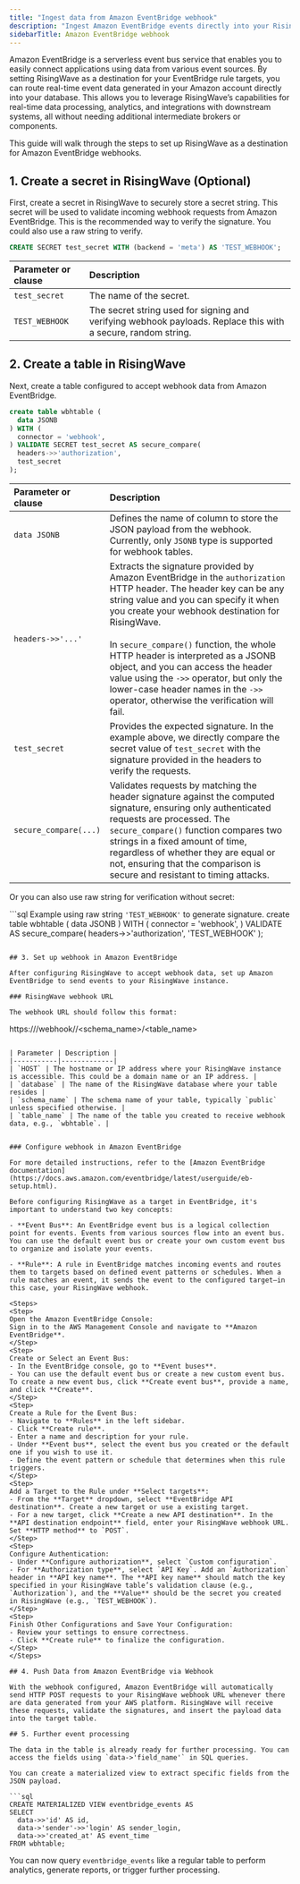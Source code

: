 ```yaml
---
title: "Ingest data from Amazon EventBridge webhook"
description: "Ingest Amazon EventBridge events directly into your RisingWave database for real-time processing and analytics."
sidebarTitle: Amazon EventBridge webhook
---
```


Amazon EventBridge is a serverless event bus service that enables you to easily connect applications using data from various event sources. By setting RisingWave as a destination for your EventBridge rule targets, you can route real-time event data generated in your Amazon account directly into your database. This allows you to leverage RisingWave’s capabilities for real-time data processing, analytics, and integrations with downstream systems, all without needing additional intermediate brokers or components.


This guide will walk through the steps to set up RisingWave as a destination for Amazon EventBridge webhooks.

## 1. Create a secret in RisingWave (Optional)

First, create a secret in RisingWave to securely store a secret string. This secret will be used to validate incoming webhook requests from Amazon EventBridge. This is the recommended way to verify the signature. You could also use a raw string to verify.

```sql
CREATE SECRET test_secret WITH (backend = 'meta') AS 'TEST_WEBHOOK';
```

| Parameter or clause | Description |
| :--------- | :-----------|
|`test_secret`| The name of the secret.|
| `TEST_WEBHOOK`| The secret string used for signing and verifying webhook payloads. Replace this with a secure, random string.|

## 2. Create a table in RisingWave

Next, create a table configured to accept webhook data from Amazon EventBridge.

```sql
create table wbhtable (
  data JSONB
) WITH (
  connector = 'webhook',
) VALIDATE SECRET test_secret AS secure_compare(
  headers->>'authorization',
  test_secret
);
```

| Parameter or clause | Description |
| :--------- | :-----------|
| `data JSONB` | Defines the name of column to store the JSON payload from the webhook. Currently, only `JSONB` type is supported for webhook tables. |
| `headers->>'...'` | Extracts the signature provided by Amazon EventBridge in the `authorization` HTTP header. The header key can be any string value and you can specify it when you create your webhook destination for RisingWave. <br/> <br/> In `secure_compare()` function, the whole HTTP header is interpreted as a JSONB object, and you can access the header value using the `->>` operator, but only the lower-case header names in the `->>` operator, otherwise the verification will fail. |
| `test_secret` | Provides the expected signature. In the example above, we directly compare the secret value of `test_secret` with the signature provided in the headers to verify the requests. |
| `secure_compare(...)` | Validates requests by matching the header signature against the computed signature, ensuring only authenticated requests are processed. The `secure_compare()` function compares two strings in a fixed amount of time, regardless of whether they are equal or not, ensuring that the comparison is secure and resistant to timing attacks. |

Or you can also use raw string for verification without secret:

```sql Example using raw string `'TEST_WEBHOOK'` to generate signature.
create table wbhtable (
  data JSONB
) WITH (
  connector = 'webhook',
) VALIDATE AS secure_compare(
  headers->>'authorization',
  'TEST_WEBHOOK'
);
```

## 3. Set up webhook in Amazon EventBridge

After configuring RisingWave to accept webhook data, set up Amazon EventBridge to send events to your RisingWave instance.

### RisingWave webhook URL

The webhook URL should follow this format:
```
https://<HOST>/webhook/<database>/<schema_name>/<table_name>
```

| Parameter | Description |
|-----------|-------------|
| `HOST` | The hostname or IP address where your RisingWave instance is accessible. This could be a domain name or an IP address. |
| `database` | The name of the RisingWave database where your table resides |
| `schema_name` | The schema name of your table, typically `public` unless specified otherwise. |
| `table_name` | The name of the table you created to receive webhook data, e.g., `wbhtable`. |


### Configure webhook in Amazon EventBridge

For more detailed instructions, refer to the [Amazon EventBridge documentation](https://docs.aws.amazon.com/eventbridge/latest/userguide/eb-setup.html).

Before configuring RisingWave as a target in EventBridge, it's important to understand two key concepts:

- **Event Bus**: An EventBridge event bus is a logical collection point for events. Events from various sources flow into an event bus. You can use the default event bus or create your own custom event bus to organize and isolate your events.

- **Rule**: A rule in EventBridge matches incoming events and routes them to targets based on defined event patterns or schedules. When a rule matches an event, it sends the event to the configured target—in this case, your RisingWave webhook.

<Steps>
<Step>
Open the Amazon EventBridge Console:  
Sign in to the AWS Management Console and navigate to **Amazon EventBridge**.
</Step>
<Step>
Create or Select an Event Bus:  
- In the EventBridge console, go to **Event buses**.  
- You can use the default event bus or create a new custom event bus. To create a new event bus, click **Create event bus**, provide a name, and click **Create**.
</Step>
<Step>
Create a Rule for the Event Bus:  
- Navigate to **Rules** in the left sidebar.  
- Click **Create rule**.  
- Enter a name and description for your rule.
- Under **Event bus**, select the event bus you created or the default one if you wish to use it.
- Define the event pattern or schedule that determines when this rule triggers.
</Step>
<Step>
Add a Target to the Rule under **Select targets**:  
- From the **Target** dropdown, select **EventBridge API destination**. Create a new target or use a existing target.
- For a new target, click **Create a new API destination**. In the **API destination endpoint** field, enter your RisingWave webhook URL. Set **HTTP method** to `POST`.  
</Step>
<Step>
Configure Authentication:  
- Under **Configure authorization**, select `Custom configuration`.
- For **Authorization type**, select `API Key`. Add an `Authorization` header in **API key name**. The **API key name** should match the key specified in your RisingWave table’s validation clause (e.g., `Authorization`), and the **Value** should be the secret you created in RisingWave (e.g., `TEST_WEBHOOK`).
</Step>
<Step>
Finish Other Configurations and Save Your Configuration:  
- Review your settings to ensure correctness.  
- Click **Create rule** to finalize the configuration.
</Step>
</Steps>

## 4. Push Data from Amazon EventBridge via Webhook

With the webhook configured, Amazon EventBridge will automatically send HTTP POST requests to your RisingWave webhook URL whenever there are data generated from your AWS platform. RisingWave will receive these requests, validate the signatures, and insert the payload data into the target table.

## 5. Further event processing

The data in the table is already ready for further processing. You can access the fields using `data->'field_name'` in SQL queries.

You can create a materialized view to extract specific fields from the JSON payload.

```sql
CREATE MATERIALIZED VIEW eventbridge_events AS
SELECT
  data->>'id' AS id,
  data->'sender'->>'login' AS sender_login,
  data->>'created_at' AS event_time
FROM wbhtable;
```

You can now query `eventbridge_events` like a regular table to perform analytics, generate reports, or trigger further processing.